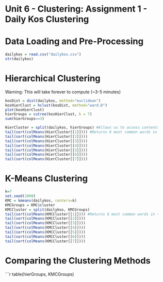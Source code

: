Unit 6 - Clustering: Assignment 1 - Daily Kos Clustering
========================================================
Data Loading and Pre-Processing
===================================
```r
dailykos = read.csv("dailykos.csv")
str(dailykos)
```
Hierarchical Clustering
============================
Warning: This will take forever to compute (~3-5 minutes)
```r
kosDist = dist(dailykos, method="euclidean")
kosHierClust = hclust(kosDist, method="ward.D")
plot(kosHierClust)
hierGroups = cutree(kosHierClust, k = 7)
sum(hierGroups==3)

HierCluster = split(dailykos, hierGroups) #Allows us to access contents of a cluster by typing HierCluster[[n]]
tail(sort(colMeans(HierCluster[[1]]))) #Returns 6 most common words in the 1st cluster
tail(sort(colMeans(HierCluster[[2]]))) 
tail(sort(colMeans(HierCluster[[3]]))) 
tail(sort(colMeans(HierCluster[[4]]))) 
tail(sort(colMeans(HierCluster[[5]]))) 
tail(sort(colMeans(HierCluster[[6]]))) 
tail(sort(colMeans(HierCluster[[7]]))) 
```
K-Means Clustering
=================================
```r
k=7
set.seed(1000)
KMC = kmeans(dailykos, centers=k)
KMCGroups = KMC$cluster
KMCCluster = split(dailykos, KMCGroups)
tail(sort(colMeans(KMCCluster[[1]]))) #Returns 6 most common words in the 1st cluster
tail(sort(colMeans(KMCCluster[[2]]))) 
tail(sort(colMeans(KMCCluster[[3]]))) 
tail(sort(colMeans(KMCCluster[[4]]))) 
tail(sort(colMeans(KMCCluster[[5]]))) 
tail(sort(colMeans(KMCCluster[[6]]))) 
tail(sort(colMeans(KMCCluster[[7]])))
```
Comparing the Clustering Methods
=========================================
```r
table(hierGroups, KMCGroups)